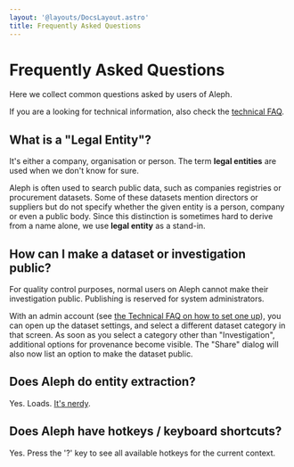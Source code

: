 ```yaml
---
layout: '@layouts/DocsLayout.astro'
title: Frequently Asked Questions
---
```


# Frequently Asked Questions

<p class="lead">Here we collect common questions asked by users of Aleph.</p>

If you are a looking for technical information, also check the [technical FAQ](/developers/technical-faq).

## What is a "Legal Entity"?

It's either a company, organisation or person. The term **legal entities** are used when we don't know for sure.

Aleph is often used to search public data, such as companies registries or procurement datasets. Some of these datasets mention directors or suppliers but do not specify whether the given entity is a person, company or even a public body. Since this distinction is sometimes hard to derive from a name alone, we use **legal entity** as a stand-in.

## How can I make a dataset or investigation public?

For quality control purposes, normal users on Aleph cannot make their investigation public. Publishing is reserved for system administrators.

With an admin account \(see [the Technical FAQ on how to set one up](/developers/technical-faq#how-can-i-make-an-admin-user)\), you can open up the dataset settings, and select a different dataset category in that screen. As soon as you select a category other than "Investigation", additional options for provenance become visible. The "Share" dialog will also now list an option to make the dataset public.

## Does Aleph do entity extraction?

Yes. Loads. [It's nerdy](/developers/technical-faq#how-does-aleph-extract-named-entities-from-text).

## Does Aleph have hotkeys / keyboard shortcuts?

Yes. Press the '?' key to see all available hotkeys for the current context.
